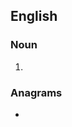 ==English==

===Noun===
{{head|en|noun form}}

# {{plural of|en|solicitation}}

===Anagrams===
* {{anagrams|en|a=aciiilnoosstt|coalitionists}}